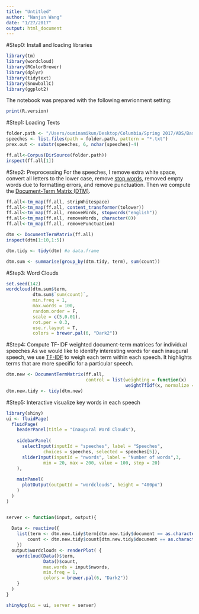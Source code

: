 ```yaml
---
title: "Untitled"
author: "Nanjun Wang"
date: "1/27/2017"
output: html_document
---
```

#Step0: Install and loading libraries
```r

library(tm)
library(wordcloud)
library(RColorBrewer)
library(dplyr)
library(tidytext)
library(SnowballC)
library(ggplot2)
```

The notebook was prepared with the following envrionment setting:
```r
print(R.version)
```

#Step1: Loading Texts
```r
folder.path <- "/Users/ouminamikun/Desktop/Columbia/Spring 2017/ADS/Basic Text Mining/Data/inaugurals"
speeches <- list.files(path = folder.path, pattern = "*.txt")
prex.out <- substr(speeches, 6, nchar(speeches)-4)

ff.all<-Corpus(DirSource(folder.path))
inspect(ff.all[1])
```

#Step2: Preprocessing
For the speeches, I remove extra white space, convert all letters to the lower case, remove [stop words](https://github.com/arc12/Text-Mining-Weak-Signals/wiki/Standard-set-of-english-stopwords), removed empty words due to formatting errors, and remove punctuation. Then we compute the [Document-Term Matrix (DTM)](https://en.wikipedia.org/wiki/Document-term_matrix).  

```r
ff.all<-tm_map(ff.all, stripWhitespace)
ff.all<-tm_map(ff.all, content_transformer(tolower))
ff.all<-tm_map(ff.all, removeWords, stopwords("english"))
ff.all<-tm_map(ff.all, removeWords, character(0))
ff.all<-tm_map(ff.all, removePunctuation)

dtm <- DocumentTermMatrix(ff.all)
inspect(dtm[1:10,1:5])

dtm.tidy <- tidy(dtm) #a data.frame

dtm.sum <- summarise(group_by(dtm.tidy, term), sum(count))

```
#Step3: Word Clouds
```r
set.seed(142)
wordcloud(dtm.sum$term, 
          dtm.sum$`sum(count)`, 
          min.freq = 1,
          max.words = 100, 
          random.order = F,
          scale = c(5,0.01), 
          rot.per = 0.3,
          use.r.layout = T,
          colors = brewer.pal(6, "Dark2"))

```

#Step4: Compute TF-IDF weighted document-term matrices for individual speeches
As we would like to identify interesting words for each inaugural speech, we use [TF-IDF](https://en.wikipedia.org/wiki/Tf%E2%80%93idf) to weigh each term within each speech. It highlights terms that are more specific for a particular speech. 
```r

dtm.new <- DocumentTermMatrix(ff.all, 
                              control = list(weighting = function(x)
                                             weightTfIdf(x, normalize = F), stopwords = T  ))
dtm.new.tidy <- tidy(dtm.new)
```
#Step5: Interactive visualize key words in each speech
```r
library(shiny)
ui <- fluidPage(
  fluidPage(
    headerPanel(title = "Inaugural Word Clouds"),
  
    sidebarPanel(
      selectInput(inputId = "speeches", label = "Speeches", 
              choices = speeches, selected = speeches[5]),
      sliderInput(inputId = "nwords", label = "Number of words",3,
              min = 20, max = 200, value = 100, step = 20)
    ),
    
    mainPanel(
      plotOutput(outputId = "wordclouds", height = "400px")
    )
  )
)


server <- function(input, output){
  
  Data <- reactive({
    list(term <- dtm.new.tidy$term[dtm.new.tidy$document == as.character(input$speeches)],
        count <- dtm.new.tidy$count[dtm.new.tidy$document == as.character(input$speeches)])
    })
  output$wordclouds <- renderPlot( {
    wordcloud(Data()$term, 
              Data()$count,
              max.words = input$nwords,
              min.freq = 1,
              colors = brewer.pal(6, "Dark2"))
    }
  )
}

shinyApp(ui = ui, server = server)

```